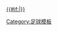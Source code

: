 [[2012/13賽季歐洲聯賽冠軍盃#附加賽|{{#if:{{{dc|}}}|{{nowrap|2012/13-{zh:球季;zh-hans:赛季;zh-hant:球季;zh-cn:赛季;}--{zh:歐聯;zh-hans:欧冠;zh-hant:歐聯;zh-cn:欧冠;}-}}}} {{nowrap|附加賽}}]]<!--
--><noinclude>[[Category:足球模板]]
</noinclude>